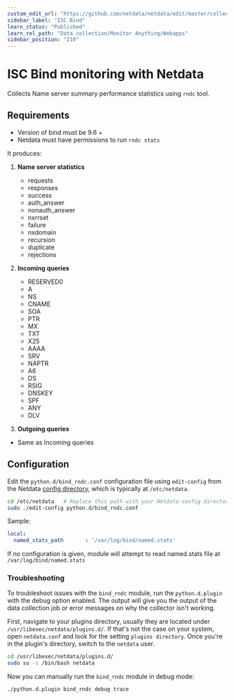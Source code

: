```yaml
---
custom_edit_url: "https://github.com/netdata/netdata/edit/master/collectors/python.d.plugin/bind_rndc/README.md"
sidebar_label: "ISC Bind"
learn_status: "Published"
learn_rel_path: "Data collection/Monitor Anything/Webapps"
sidebar_position: "210"
---
```



# ISC Bind monitoring with Netdata

Collects Name server summary performance statistics using `rndc` tool.

## Requirements

-   Version of bind must be 9.6 +
-   Netdata must have permissions to run `rndc stats`

It produces:

1.  **Name server statistics**

    -   requests
    -   responses
    -   success
    -   auth_answer
    -   nonauth_answer
    -   nxrrset
    -   failure
    -   nxdomain
    -   recursion
    -   duplicate
    -   rejections

2.  **Incoming queries**

    -   RESERVED0
    -   A
    -   NS
    -   CNAME
    -   SOA
    -   PTR
    -   MX
    -   TXT
    -   X25
    -   AAAA
    -   SRV
    -   NAPTR
    -   A6
    -   DS
    -   RSIG
    -   DNSKEY
    -   SPF
    -   ANY
    -   DLV

3.  **Outgoing queries**

-   Same as Incoming queries

## Configuration

Edit the `python.d/bind_rndc.conf` configuration file using `edit-config` from the Netdata [config
directory](/docs/nightly/getting-started/manage-and-configure-the-netdata-agent/configuration), which is typically at `/etc/netdata`.

```bash
cd /etc/netdata   # Replace this path with your Netdata config directory, if different
sudo ./edit-config python.d/bind_rndc.conf
```

Sample:

```yaml
local:
  named_stats_path       : '/var/log/bind/named.stats'
```

If no configuration is given, module will attempt to read named.stats file  at `/var/log/bind/named.stats`




### Troubleshooting

To troubleshoot issues with the `bind_rndc` module, run the `python.d.plugin` with the debug option enabled. The 
output will give you the output of the data collection job or error messages on why the collector isn't working.

First, navigate to your plugins directory, usually they are located under `/usr/libexec/netdata/plugins.d/`. If that's 
not the case on your system, open `netdata.conf` and look for the setting `plugins directory`. Once you're in the 
plugin's directory, switch to the `netdata` user.

```bash
cd /usr/libexec/netdata/plugins.d/
sudo su -s /bin/bash netdata
```

Now you can manually run the `bind_rndc` module in debug mode:

```bash
./python.d.plugin bind_rndc debug trace
```

